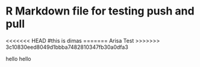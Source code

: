 # R Markdown file for testing push and pull 

<<<<<<< HEAD
#this is dimas
=======
Arisa Test
>>>>>>> 3c10830eed8049d1bbba7482810347fb30a0dfa3

hello hello
